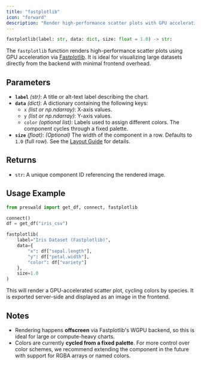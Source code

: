 ```yaml
---
title: "fastplotlib"
icon: "forward"
description: "Render high-performance scatter plots with GPU acceleration."
---
```


```python
fastplotlib(label: str, data: dict, size: float = 1.0) -> str:
```

The `fastplotlib` function renders high-performance scatter plots using GPU acceleration via [Fastplotlib](https://fastplotlib.github.io/). It is ideal for visualizing large datasets directly from the backend with minimal frontend overhead.

## Parameters

- **`label`** _(str)_: A title or alt-text label describing the chart.
- **`data`** _(dict)_: A dictionary containing the following keys:
  - `x` _(list or np.ndarray)_: X-axis values.
  - `y` _(list or np.ndarray)_: Y-axis values.
  - `color` _(optional list)_: Labels used to assign different colors. The component cycles through a fixed palette.
- **`size`** _(float)_: _(Optional)_ The width of the component in a row. Defaults to `1.0` (full row). See the [Layout Guide](/layout/guide) for details.

## Returns

- `str`: A unique component ID referencing the rendered image.

## Usage Example

```python
from preswald import get_df, connect, fastplotlib

connect()
df = get_df("iris_csv")

fastplotlib(
    label="Iris Dataset (Fastplotlib)",
    data={
        "x": df["sepal.length"],
        "y": df["petal.width"],
        "color": df["variety"]
    },
    size=1.0
)
```

This will render a GPU-accelerated scatter plot, cycling colors by species. It is exported server-side and displayed as an image in the frontend.

## Notes

- Rendering happens **offscreen** via Fastplotlib's WGPU backend, so this is ideal for large or compute-heavy charts.
- Colors are currently **cycled from a fixed palette**. For more control over color schemes, we recommend extending the component in the future with support for RGBA arrays or named colors.
